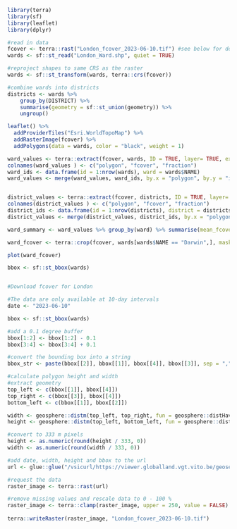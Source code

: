 ```r
library(terra)
library(sf)
library(leaflet)
library(dplyr)

#read in data
fcover <- terra::rast("London_fcover_2023-06-10.tif") #see below for downloading this
wards <- sf::st_read("London_Ward.shp", quiet = TRUE)

#reproject shapes to same CRS as the raster
wards <- sf::st_transform(wards, terra::crs(fcover))

#combine wards into districts
districts <- wards %>% 
    group_by(DISTRICT) %>%
    summarise(geometry = sf::st_union(geometry)) %>%
    ungroup()

leaflet() %>%
  addProviderTiles("Esri.WorldTopoMap") %>%
  addRasterImage(fcover) %>%
  addPolygons(data = wards, color = "black", weight = 1)

ward_values <- terra::extract(fcover, wards, ID = TRUE, layer= TRUE, exact = TRUE)
colnames(ward_values ) <- c("polygon", "fcover", "fraction")
ward_ids <- data.frame(id = 1:nrow(wards), ward = wards$NAME)
ward_values <- merge(ward_values, ward_ids, by.x = "polygon", by.y = "id" )


district_values <- terra::extract(fcover, districts, ID = TRUE, layer= TRUE, exact = TRUE)
colnames(district_values ) <- c("polygon", "fcover", "fraction")
district_ids <- data.frame(id = 1:nrow(districts), district = districts$DISTRICT)
district_values <- merge(district_values, district_ids, by.x = "polygon", by.y = "id" )

ward_summary <- ward_values %>% group_by(ward) %>% summarise(mean_fcover = (sum(fcover * fraction))/(sum(fraction)))

ward_fcover <- terra::crop(fcover, wards[wards$NAME == "Darwin",], mask = TRUE)

plot(ward_fcover)

bbox <- sf::st_bbox(wards)



```

```r
#Download fcover for London

#The data are only available at 10-day intervals
date <- "2023-06-10"

bbox <- sf::st_bbox(wards)

#add a 0.1 degree buffer
bbox[1:2] <- bbox[1:2] - 0.1
bbox[3:4] <- bbox[3:4] + 0.1

#convert the bounding box into a string
bbox_str <- paste(bbox[[2]], bbox[[1]], bbox[[4]], bbox[[3]], sep = ",")

#calculate polygon height and width
#extract geometry
top_left <- c(bbox[[1]], bbox[[4]])
top_right <- c(bbox[[3]], bbox[[4]])
bottom_left <- c(bbox[[1]], bbox[[2]])

width <- geosphere::distm(top_left, top_right, fun = geosphere::distHaversine)
height <- geosphere::distm(top_left, bottom_left, fun = geosphere::distHaversine)

#convert to 333 m pixels
height <- as.numeric(round(height / 333, 0))
width <- as.numeric(round(width / 333, 0))

#add date, width, height and bbox to the url
url <- glue::glue("/vsicurl/https://viewer.globalland.vgt.vito.be/geoserver/wms?SERVICE=WMS&SERVICE=WMS&VERSION=1.3.0&REQUEST=GetMap&FORMAT=image/geotiff&LAYERS=CGLS:fcover300_v1_333m&TILED=true&TIME={date}T00:00:00.000Z&WIDTH={width}&HEIGHT={height}&CRS=EPSG:4326&BBOX={bbox_str}")

#request the data
raster_image <- terra::rast(url)

#remove missing values and rescale data to 0 - 100 %
raster_image <- terra::clamp(raster_image, upper = 250, value = FALSE) / 2.5
  
terra::writeRaster(raster_image, "London_fcover_2023-06-10.tif")

```



